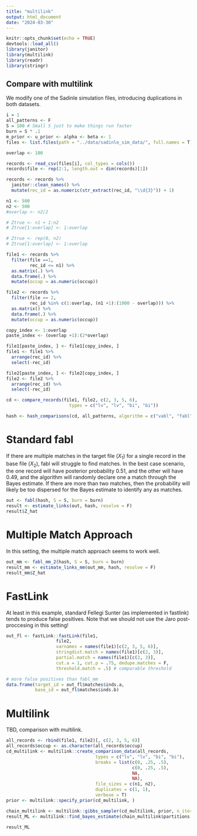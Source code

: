 ```yaml
---
title: "multilink"
output: html_document
date: "2024-03-30"
---
```


```r
knitr::opts_chunk$set(echo = TRUE)
devtools::load_all()
library(janitor)
library(multilink)
library(readr)
library(stringr)
```

## Compare with multilink

We modify one of the Sadinle simulation files, introducing duplications in both datasets. 

```r
i = 1
all_patterns <- F
S = 100 # Small S just to make things run faster 
burn = S * .1
m_prior <- u_prior <- alpha <- beta <- 1
files <- list.files(path = "../data/sadinle_sim_data/", full.names = T)

overlap <- 100

records <- read_csv(files[i], col_types = cols())
records$file <- rep(2:1, length.out = dim(records)[1])

records <- records %>%
  janitor::clean_names() %>%
  mutate(rec_id = as.numeric(str_extract(rec_id, "\\d{3}")) + 1)

n1 <- 500
n2 <- 500
#overlap <- n2/2

# Ztrue <- n1 + 1:n2
# Ztrue[1:overlap] <- 1:overlap

# Ztrue <- rep(0, n2)
# Ztrue[1:overlap] <- 1:overlap

file1 <- records %>%
  filter(file ==1,
         rec_id <= n1) %>%
  as.matrix(.) %>%
  data.frame(.) %>%
  mutate(occup = as.numeric(occup))

file2 <- records %>%
  filter(file == 2,
         rec_id %in% c(1:overlap, (n1 +1):(1000 - overlap))) %>%
  as.matrix() %>%
  data.frame(.) %>%
  mutate(occup = as.numeric(occup))

copy_index <- 1:overlap
paste_index <- (overlap +1):(2*overlap)

file1[paste_index, ] <- file1[copy_index, ]
file1 <- file1 %>% 
  arrange(rec_id) %>% 
  select(-rec_id)

file2[paste_index, ] <- file2[copy_index, ]
file2 <- file2 %>% 
  arrange(rec_id) %>% 
  select(-rec_id)

cd <- compare_records(file1, file2, c(2, 3, 5, 6),
                        types = c("lv", "lv", "bi", "bi"))

hash <- hash_comparisons(cd, all_patterns, algorithm = c("vabl", "fabl", "brl"))
```

# Standard fabl

If there are multiple matches in the target file ($X_1$) for a single record in the base file ($X_2)$, fabl will struggle to find matches. In the best case scenario, the one record will have posterior probability 0.51, and the other will have 0.49, and the algorithm will randomly declare one a match through the Bayes estimate. If there are more than two matches, then the probability will likely be too dispersed for the Bayes estimate to identify any as matches. 

```r
out <- fabl(hash, S = S, burn = burn)
result <- estimate_links(out, hash, resolve = F)
result$Z_hat

```

# Multiple Match Approach

In this setting, the multiple match approach seems to work well. 

```r
out_mm <- fabl_mm_2(hash, S = S, burn = burn)
result_mm <- estimate_links_mm(out_mm, hash, resolve = F)
result_mm$Z_hat

```


# FastLink

At least in this example, standard Fellegi Sunter (as implemented in fastlink) tends to produce false positives. Note that we should not use the Jaro post-proccesing in this setting!

```r
out_fl <- fastLink::fastLink(file1, 
                   file2, 
                   varnames = names(file1)[c(2, 3, 5, 6)],
                   stringdist.match = names(file1)[c(2, 3)], 
                   partial.match = names(file1)[c(2, 3)],
                   cut.a = 1, cut.p = .75, dedupe.matches = F, 
                   threshold.match = .5) # comparable threshold

# more false positives than fabl_mm
data.frame(target_id = out_fl$matches$inds.a, 
           base_id = out_fl$matches$inds.b)
```

# Multilink

TBD, comparison with multilink.
```r

all_records <- rbind(file1, file2)[, c(2, 3, 5, 6)]
all_records$occup <- as.character(all_records$occup)
cd_multilink <- multilink::create_comparison_data(all_records, 
                                  types = c("lv", "lv", "bi", "bi"), 
                                  breaks = list(c(0, .25, .5), 
                                                c(0, .25, .5), 
                                                NA, 
                                                NA), 
                                  file_sizes = c(n1, n2), 
                                  duplicates = c(1, 1), 
                                  verbose = T)
prior <- multilink::specify_prior(cd_multilink, )

chain_multilink <- multilink::gibbs_sampler(cd_multilink, prior, n_iter = S)
result_ML <- multilink::find_bayes_estimate(chain_multilink$partitions, burn)

result_ML

```

